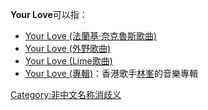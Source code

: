 '''Your Love'''可以指：

* [[Your_Love_(法蘭基·奈克魯斯歌曲)|Your Love (法蘭基·奈克魯斯歌曲)]]
* [[Your_Love_(外野歌曲)|Your Love (外野歌曲)]]
* [[Your_Love_(Lime歌曲)|Your Love (Lime歌曲)]]
* [[Your_Love_(專輯)|Your Love (專輯)]]：香港歌手[[林峯|林峯]]的音樂專輯

{{disambig|Cat=作品消歧義}}

[[Category:非中文名称消歧义|Category:非中文名称消歧义]]